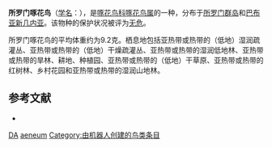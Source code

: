 {{speciesbox
| image = Dicaeum aeneum - The Birds of New Guinea (cropped).jpg
| image_caption = Illustration by [[William_Matthew_Hart|William Matthew Hart]]
| status = LC
| status_system = IUCN3.1
| status_ref = <ref>{{IUCN|id=22717555 |title=''Dicaeum aeneum'' |assessor=BirdLife International |assessor-link=BirdLife International |version=2013.2 |year=2012 |accessdate=26 November 2013}}</ref>
| genus = Dicaeum
| species = aeneum
| authority = [[Jacques_Pucheran|Pucheran]], 1853
| synonyms = 
}}

'''所罗门啄花鸟'''（[[学名|学名]]：{{lang|la|''Dicaeum aeneum''}}），是[[啄花鸟科|啄花鸟科]][[啄花鸟属|啄花鸟属]]的一种，分布于[[所罗门群岛|所罗门群岛]]和[[巴布亚新几内亚|巴布亚新几内亚]]。该物种的保护状况被评为[[无危|无危]]。

所罗门啄花鸟的平均体重约为9.2克。栖息地包括亚热带或热带的（低地）湿润疏灌丛、亚热带或热带的（低地）干燥疏灌丛、亚热带或热带的湿润低地林、亚热带或热带的旱林、耕地、种植园、亚热带或热带的（低地）干草原、亚热带或热带的红树林、乡村花园和亚热带或热带的湿润山地林。

== 参考文献 ==
*{{cite web|url=http://www.birdlife.org/datazone/speciesfactsheet.php?id=8218&m=0|title=Dicaeum aeneum|publisher=[[国际鸟盟|BirdLife.org]]|accessdate=2011-06-27}}
{{Taxonbar|from=Q1302403}}

[[Category:IUCN红色名录无危物种|DA]]
[[Category:啄花鸟属|aeneum]]
[[Category:由机器人创建的鸟类条目|Category:由机器人创建的鸟类条目]]